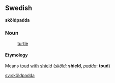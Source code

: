 ==Swedish==
'''sköldpadda'''
===Noun===
:[[turtle]]

====Etymology====
Means [[toud]] [[with]] [[shield]] (''[[sköld]]'': '''shield''', ''[[padda]]'': '''toud''')

[[sv:sköldpadda]]